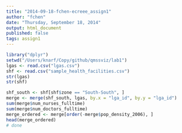 ```yaml
---
title: "2014-09-18-fchen-ecreee_assign1"
author: "fchen"
date: "Thursday, September 18, 2014"
output: html_document
published: false
tags: assign1
---
```


```r
library("dplyr")
setwd("/Users/knarf/Copy/github/qmssviz/lab1")
lgas <- read.csv("lgas.csv")
shf <- read.csv("sample_health_facilities.csv")
str(lgas)
str(shf)
```

```r
shf_south <- shf[shf$zone == "South-South", ]
merge <- merge(shf_south, lgas, by.x = "lga_id", by.y = "lga_id")
sum(merge$num_nurses_fulltime)
sum(merge$num_doctors_fulltime)
merge_ordered <- merge[order(-merge$pop_density_2006), ]
head(merge_ordered)
# done
```